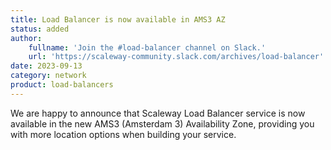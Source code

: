 ```yaml
---
title: Load Balancer is now available in AMS3 AZ
status: added
author:
    fullname: 'Join the #load-balancer channel on Slack.'
    url: 'https://scaleway-community.slack.com/archives/load-balancer'
date: 2023-09-13
category: network
product: load-balancers
---
```


We are happy to announce that Scaleway Load Balancer service is now available in the new AMS3 (Amsterdam 3) Availability Zone, providing you with more location options when building your service. 


